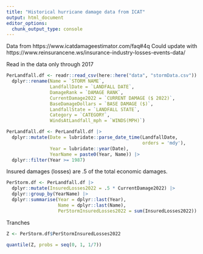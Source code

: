 ```yaml
---
title: "Historical hurricane damage data from ICAT"
output: html_document
editor_options: 
  chunk_output_type: console
---
```


Data from https://www.icatdamageestimator.com/faq#4q
Could update with https://www.reinsurancene.ws/insurance-industry-losses-events-data/

Read in the data only through 2017
```r
PerLandfall.df <- readr::read_csv(here::here("data", "stormData.csv")) |>
  dplyr::rename(Name = `STORM NAME`, 
                LandfallDate = `LANDFALL DATE`,
                DamageRank = `DAMAGE RANK`, 
                CurrentDamage2022 = `CURRENT DAMAGE ($ 2022)`,
                BaseDamageDollars = `BASE DAMAGE ($)`,
                LandfallState = `LANDFALL STATE`,
                Category = `CATEGORY`,
                WindsAtLandfall_mph = `WINDS(MPH)`)

PerLandfall.df <- PerLandfall.df |>
  dplyr::mutate(Date = lubridate::parse_date_time(LandfallDate,
                                                  orders = 'mdy'),
                Year = lubridate::year(Date),
                YearName = paste0(Year, Name)) |>
  dplyr::filter(Year >= 1987)
```

Insured damages (losses) are .5 of the total economic damages.
```r
PerStorm.df <- PerLandfall.df |>
  dplyr::mutate(InsuredLosses2022 = .5 * CurrentDamage2022) |>
  dplyr::group_by(YearName) |>
  dplyr::summarise(Year = dplyr::last(Year),
                   Name = dplyr::last(Name),
                   PerStormInsuredLosses2022 = sum(InsuredLosses2022))
```

Tranches
```r
Z <- PerStorm.df$PerStormInsuredLosses2022

quantile(Z, probs = seq(0, 1, 1/7))
```